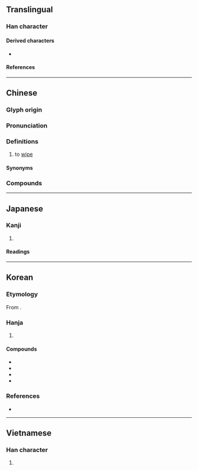 {{character info}}
==Translingual==

===Han character===
{{Han char|rn=64|rad=手|as=06|sn=9|four=53040|canj=QIPM|ids=⿰扌式}}

====Derived characters====
* {{l|mul|[[𢁊]]}}

====References====
{{Han ref|kx=0427.200|dkj=11989|dj=0776.170|hdz=31865.030|uh=62ED}}

----

==Chinese==
{{zh-forms}}

===Glyph origin===
{{Han etym}}

===Pronunciation===
{{zh-pron
|m=shì
|c=sik1
|h=pfs=chhu̍t
|mn=qz:siak/xm,zz:sek/ml,jj,tw:chhit
|mn_note=siak/sek - literary; chhit - vernacular
|mn-t=sêg4/cig4
|mn-t_note=cig4 - vernacular (俗)
|mc=y
|oc=y
|cat=v
}}

===Definitions===
{{zh-hanzi}}

# to [[wipe]]

====Synonyms====
{{zh-dial|擦}}

===Compounds===
{{zh-der|傾耳拭目|拭目以俟|拭目|拂拭|拭目以待|擦拭|拭淚|拭目而待|洗拭|拭目而觀|抆拭|抹拭|拭目傾耳|拭目以觀|膏脣拭舌|舔拭|拭去}}

----

==Japanese==

===Kanji===
{{ja-kanji|grade=|rs=手06}}

# {{rfdef|ja|sort=手06}}

====Readings====
{{ja-readings
|goon=しき
|kanon=しょく
|kun=ぬぐ-う, ふ-く
}}

----

==Korean==

===Etymology===
From {{der|ko|ltc|-}} {{ltc-l|拭}}. {{hanja-hunmong|식〮|sik|雜語}}

===Hanja===
{{ko-hanja-search}}
{{ko-hanja|씻다|씻을|식}}

# {{hanja form of|식|to [[wipe]]}}

====Compounds====
{{der-top|Compounds}}
* {{ko-l|불식|拂拭}}
* {{ko-l|소식|掃拭}}
* {{ko-l|식정|拭淨}}
* {{ko-l|식건|拭巾}}
{{der-bottom}}

===References===
* {{R:hanjadoc|3941}}

----

==Vietnamese==

===Han character===
{{vi-readings|reading=rị|rs=手06}}

# {{rfdef|vi|sort=手06}}